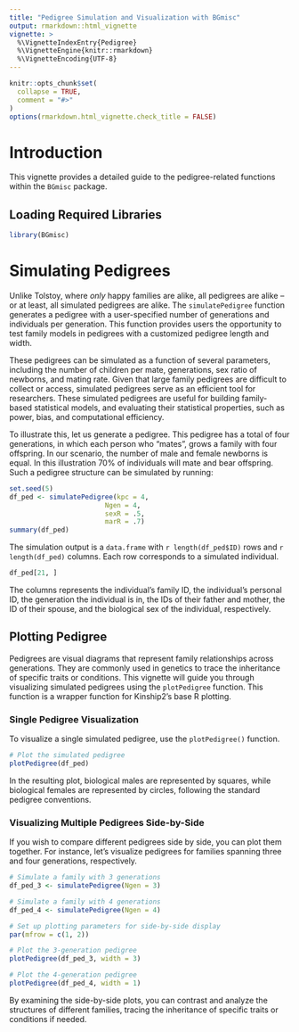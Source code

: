 ```yaml
---
title: "Pedigree Simulation and Visualization with BGmisc"
output: rmarkdown::html_vignette
vignette: >
  %\VignetteIndexEntry{Pedigree}
  %\VignetteEngine{knitr::rmarkdown}
  %\VignetteEncoding{UTF-8}
---
```


```r
knitr::opts_chunk$set(
  collapse = TRUE,
  comment = "#>"
)
options(rmarkdown.html_vignette.check_title = FALSE)
```


# Introduction

This vignette provides a detailed guide to the pedigree-related functions within the `BGmisc` package. 

## Loading Required Libraries

```r
library(BGmisc)
```

# Simulating Pedigrees



Unlike Tolstoy, where *only* happy families are alike, all pedigrees are alike -- or at least, all simulated pedigrees are alike. The `simulatePedigree` function generates a pedigree with a user-specified number of generations and individuals per generation. This function provides users the opportunity to test family models in pedigrees with a customized pedigree length and width.

These pedigrees can be simulated as a function of several parameters, including the number of children per mate, generations, sex ratio of newborns, and mating rate. Given that large family pedigrees are difficult to collect or access, simulated pedigrees serve as an efficient tool for researchers. These simulated pedigrees are useful for building family-based statistical models, and evaluating their statistical properties, such as power, bias, and computational efficiency.

To illustrate this, let us generate a pedigree. This pedigree has a total of four generations, in which each person who "mates", grows a family with four offspring. In our scenario, the number of male and female newborns is equal. In this illustration 70% of individuals will mate and bear offspring. Such a pedigree structure can be simulated by running:

```r
set.seed(5)
df_ped <- simulatePedigree(kpc = 4,
                        Ngen = 4,
                        sexR = .5,
                        marR = .7)
summary(df_ped)
```

The simulation output is a `data.frame` with `r length(df_ped$ID)` rows and `r length(df_ped)` columns. Each row corresponds to a simulated individual.

```r
df_ped[21, ]
```

The columns represents the individual's family ID, the individual's personal ID, the generation the individual is in, the IDs of their father and mother, the ID of their spouse, and the biological sex of the individual, respectively.

## Plotting Pedigree


Pedigrees are visual diagrams that represent family relationships across generations. They are commonly used in genetics to trace the inheritance of specific traits or conditions. This vignette will guide you through visualizing simulated pedigrees using the `plotPedigree` function. This function is a wrapper function for Kinship2's base R plotting.

### Single Pedigree Visualization

To visualize a single simulated pedigree, use the `plotPedigree()` function.

```r
# Plot the simulated pedigree
plotPedigree(df_ped)
```


In the resulting plot, biological males are represented by squares, while biological females are represented by circles, following the standard pedigree conventions.

### Visualizing Multiple Pedigrees Side-by-Side

If you wish to compare different pedigrees side by side, you can plot them together. For instance, let's visualize pedigrees for families spanning three and four generations, respectively.


```r
# Simulate a family with 3 generations
df_ped_3 <- simulatePedigree(Ngen = 3)

# Simulate a family with 4 generations
df_ped_4 <- simulatePedigree(Ngen = 4)

# Set up plotting parameters for side-by-side display
par(mfrow = c(1, 2))

# Plot the 3-generation pedigree
plotPedigree(df_ped_3, width = 3)

# Plot the 4-generation pedigree
plotPedigree(df_ped_4, width = 1)
```   

By examining the side-by-side plots, you can contrast and analyze the structures of different families, tracing the inheritance of specific traits or conditions if needed.
